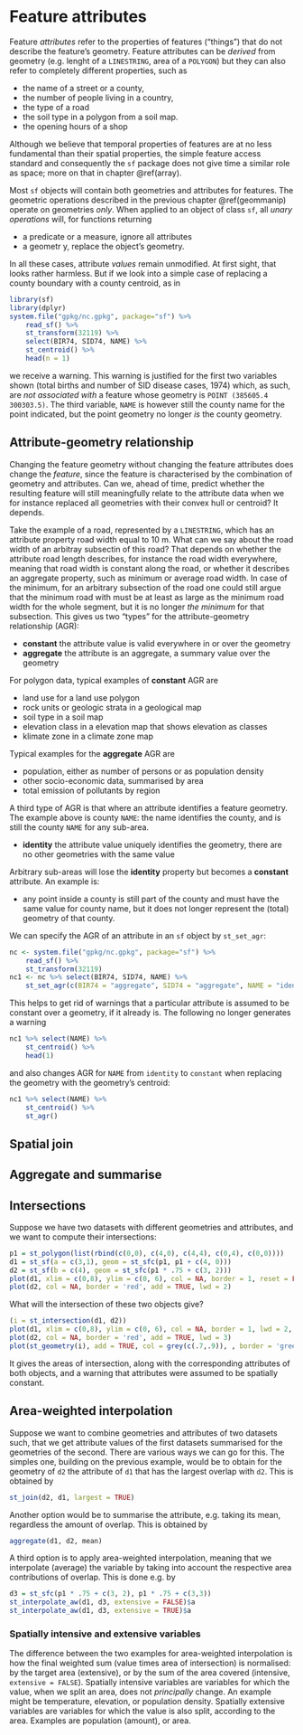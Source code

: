# Feature attributes {#featureattributes}

Feature _attributes_ refer to the properties of features ("things")
that do not describe the feature's geometry. Feature attributes can
be _derived_ from geometry (e.g. lenght of a `LINESTRING`, area
of a `POLYGON`) but they can also refer to completely different
properties, such as 

* the name of a street or a county, 
* the number of people living in a country, 
* the type of a road
* the soil type in a polygon from a soil map.
* the opening hours of a shop

Although we believe that temporal properties of features are at no
less fundamental than their spatial properties, the simple feature
access standard and consequently the `sf` package does not give
time a similar role as space; more on that in chapter \@ref(array).

Most `sf` objects will contain both geometries and attributes for
features. The geometric operations described in the previous chapter
\@ref(geommanip) operate on geometries _only_. When applied to an
object of class `sf`, all _unary operations_ will, for functions
returning

* a predicate or a measure, ignore all attributes
* a geometr y, replace the object's geometry.

In all these cases, attribute _values_ remain unmodified. At first
sight, that looks rather harmless. But if we look into a simple
case of replacing a county boundary with a county centroid, as in
```r
library(sf)
library(dplyr)
system.file("gpkg/nc.gpkg", package="sf") %>%
	read_sf() %>%
	st_transform(32119) %>%
	select(BIR74, SID74, NAME) %>%
	st_centroid() %>%
	head(n = 1)
```
we receive a warning. This warning is justified for the first two
variables shown (total births and number of SID disease cases,
1974) which, as such, are _not associated with_ a feature whose
geometry is `POINT (385605.4 300303.5)`. The third variable,
`NAME` is however still the county name for the point indicated,
but the point geometry no longer _is_ the county geometry.

## Attribute-geometry relationship {#agr}

Changing the feature geometry without changing the feature attributes
does change the _feature_, since the feature is characterised by
the combination of geometry and attributes. Can we, ahead of time,
predict whether the resulting feature will still meaningfully relate
to the attribute data when we for instance replaced all geometries
with their convex hull or centroid? It depends.

Take the example of a road, represented by a `LINESTRING`, which has
an attribute property road width equal to 10 m. What can we say about
the road width of an arbitray subsectin of this road? That depends
on whether the attribute road length describes, for instance the
road width everywhere, meaning that road width is constant along the
road, or whether it describes an aggregate property, such as minimum
or average road width.  In case of the minimum, for an arbitrary
subsection of the road one could still argue that the minimum
road with must be at least as large as the minimum road width
for the whole segment, but it is no longer _the minimum_ for that
subsection. This gives us two "types" for the attribute-geometry
relationship (AGR):

* **constant** the attribute value is valid everywhere in or over the geometry
* **aggregate** the attribute is an aggregate, a summary value over the geometry

For polygon data, typical examples of **constant** AGR are

* land use for a land use polygon
* rock units or geologic strata in a geological map
* soil type in a soil map
* elevation class in a elevation map that shows elevation as classes
* klimate zone in a climate zone map

Typical examples for the **aggregate** AGR are

* population, either as number of persons or as population density
* other socio-economic data, summarised by area
* total emission of pollutants by region

A third type of AGR is that where an attribute identifies a feature
geometry. The example above is county `NAME`: the name identifies
the county, and is still the county `NAME` for any sub-area. 

* **identity** the attribute value uniquely identifies the geometry, there are no other geometries with the same value

Arbitrary sub-areas will lose the **identity** property but becomes
a **constant** attribute. An example is:

* any point inside a county is still part of the county and must have the same value for county name, but it does not longer represent the (total) geometry of that county.

We can specify the AGR of an attribute in an `sf` object by `st_set_agr`:
```r
nc <- system.file("gpkg/nc.gpkg", package="sf") %>%
	read_sf() %>%
	st_transform(32119)
nc1 <- nc %>% select(BIR74, SID74, NAME) %>%
	st_set_agr(c(BIR74 = "aggregate", SID74 = "aggregate", NAME = "identity"))
```
This helps to get rid of warnings that a particular attribute is assumed to be constant over a geometry, if it already is. The following no longer generates a warning
```r
nc1 %>% select(NAME) %>%
	st_centroid() %>%
	head(1)
```
and also changes AGR for `NAME` from `identity` to `constant` when replacing the geometry with the geometry's centroid:
```r
nc1 %>% select(NAME) %>%
	st_centroid() %>% 
	st_agr()
```

## Spatial join

## Aggregate and summarise

## Intersections

Suppose we have two datasets with different geometries and attributes, and we want to compute their
intersections:
```r
p1 = st_polygon(list(rbind(c(0,0), c(4,0), c(4,4), c(0,4), c(0,0))))
d1 = st_sf(a = c(3,1), geom = st_sfc(p1, p1 + c(4, 0)))
d2 = st_sf(b = c(4), geom = st_sfc(p1 * .75 + c(3, 2)))
plot(d1, xlim = c(0,8), ylim = c(0, 6), col = NA, border = 1, reset = FALSE)
plot(d2, col = NA, border = 'red', add = TRUE, lwd = 2)
```
What will the intersection of these two objects give?
```r
(i = st_intersection(d1, d2))
plot(d1, xlim = c(0,8), ylim = c(0, 6), col = NA, border = 1, lwd = 2, reset = FALSE)
plot(d2, col = NA, border = 'red', add = TRUE, lwd = 3)
plot(st_geometry(i), add = TRUE, col = grey(c(.7,.9)), , border = 'green', lwd = 1)
```
It gives the areas of intersection, along with the corresponding attributes of both objects, and a warning that attributes were assumed to be spatially constant.

## Area-weighted interpolation

Suppose we want to combine geometries and attributes of two datasets such, that we get attribute values of the first datasets summarised for the geometries of the second. There are various ways we can go for this. The simples one, building on the previous example, would be to obtain for the geometry of `d2` the attribute of `d1` that has the largest overlap with `d2`. This is obtained by
```r
st_join(d2, d1, largest = TRUE)
```

Another option would be to summarise the attribute, e.g. taking its mean, regardless the amount of overlap. This is obtained by
```r
aggregate(d1, d2, mean)
```

A third option is to apply area-weighted interpolation, meaning that we interpolate (average) the variable by taking into account the respective area contributions of overlap. This is done e.g. by
```r
d3 = st_sfc(p1 * .75 + c(3, 2), p1 * .75 + c(3,3))
st_interpolate_aw(d1, d3, extensive = FALSE)$a
st_interpolate_aw(d1, d3, extensive = TRUE)$a
```

### Spatially intensive and extensive variables

The difference between the two examples for area-weighted interpolation is how the final weighted sum (value times area of intersection) is normalised: by the target area (extensive), or by the sum of the area covered (intensive, `extensive = FALSE`). Spatially intensive variables are variables for which the value, when we split an area, does not _principally_ change. An example might be temperature, elevation, or population density. Spatially extensive variables are variables for which the value is also split, according to the area. Examples are population (amount), or area.

